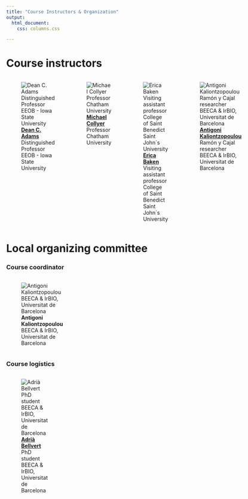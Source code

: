 ```yaml
---
title: "Course Instructors & Organization"
output: 
  html_document:
    css: columns.css

---
```

#  Course instructors

:::: {style="display: grid; grid-template-columns: 1fr 1fr 1fr 1fr; grid-column-gap: 5px;"}
::: {}
![[**Dean C. Adams**](https://www.eeob.iastate.edu/people/dean-adams)  
Distinguished Professor  
EEOB - Iowa State University](people/Dean.jpeg)
:::

::: {}
![[**Michael Collyer**](https://www.michaelcollyer.com/home)  
Professor  
Chatham University](people/Mike.png)
:::

::: {}
![[**Erica Baken**](https://www.csbsju.edu/biology/faculty/erica-baken)  
Visiting assistant professor  
College of Saint Benedict  
Saint John´s University](people/Erica.jpeg)
:::

::: {}
![[**Antigoni Kaliontzopoulou**](https://sites.google.com/view/akaliontzopoulou/home)  
Ramón y Cajal researcher  
BEECA & IrBIO, Universitat de Barcelona](people/Antigoni.jpg)
:::
::::








#  Local organizing committee

### Course coordinator
:::: {style="display: grid; grid-template-columns: 1fr 1fr 1fr 1fr; grid-column-gap: 5px;"}
::: {}
![**Antigoni Kaliontzopoulou**  
BEECA & IrBIO, Universitat de Barcelona](people/Antigoni.jpg)
:::

::: {}
:::
::: {}
:::
::: {}
:::
::::

### Course logistics
:::: {style="display: grid; grid-template-columns: 1fr 1fr 1fr 1fr; grid-column-gap: 5px;"}
::: {}
![[**Adrià Bellvert**](https://www.researchgate.net/profile/Adria-Bellvert-Banti)  
PhD student  
BEECA & IrBIO, Universitat de Barcelona](people/Adri.jpeg)
:::

::: {}
:::
::: {}
:::
::: {}
:::
::::
